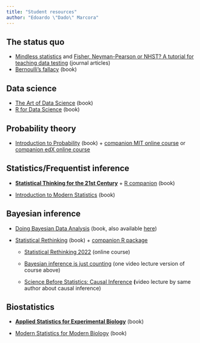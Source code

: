 ```yaml
---
title: "Student resources"
author: "Edoardo \"Dado\" Marcora"
---
```


## The status quo

-   [Mindless statistics](https://www.sciencedirect.com/science/article/pii/S1053535704000927) and [Fisher, Neyman-Pearson or NHST? A tutorial for teaching data testing](https://www.frontiersin.org/articles/10.3389/fpsyg.2015.00223/full) (journal articles)
-   [Bernoulli's fallacy](https://cup.columbia.edu/book/bernoullis-fallacy/9780231199957) (book)

## Data science

-   [The Art of Data Science](https://bookdown.org/rdpeng/artofdatascience/) (book)
-   [R for Data Science](https://r4ds.had.co.nz/) (book)

## Probability theory

-   [Introduction to Probability](http://athenasc.com/probbook.html) (book) + [companion MIT online course](https://ocw.mit.edu/courses/res-6-012-introduction-to-probability-spring-2018/) or [companion edX online course](https://www.edx.org/course/probability-the-science-of-uncertainty-and-data)

## Statistics/Frequentist inference

-   [**Statistical Thinking for the 21st Century**](https://statsthinking21.github.io/statsthinking21-core-site/) + [R companion](https://statsthinking21.github.io/statsthinking21-R-site/) (book)

-   [Introduction to Modern Statistics](https://openintro-ims.netlify.app/) (book)

## Bayesian inference

-   [Doing Bayesian Data Analysis](https://sites.google.com/site/doingbayesiandataanalysis/) (book, also available [here](https://www.sciencedirect.com/book/9780124058880/doing-bayesian-data-analysis))

-   [Statistical Rethinking](https://xcelab.net/rm/statistical-rethinking/) (book) + [companion R package](https://github.com/rmcelreath/rethinking)

    -   [Statistical Rethinking 2022](https://youtube.com/playlist?list=PLDcUM9US4XdMROZ57-OIRtIK0aOynbgZN) (online course)

    -   [Bayesian inference is just counting](https://youtu.be/_NEMHM1wDfI) (one video lecture version of course above)

    -   [Science Before Statistics: Causal Inference](https://youtu.be/KNPYUVmY3NM) **(**video lecture by same author about causal inference)

## Biostatistics

-   [**Applied Statistics for Experimental Biology**](https://www.middleprofessor.com/files/applied-biostatistics_bookdown/_book/) (book)

-   [Modern Statistics for Modern Biology](https://www.huber.embl.de/msmb/) (book)
